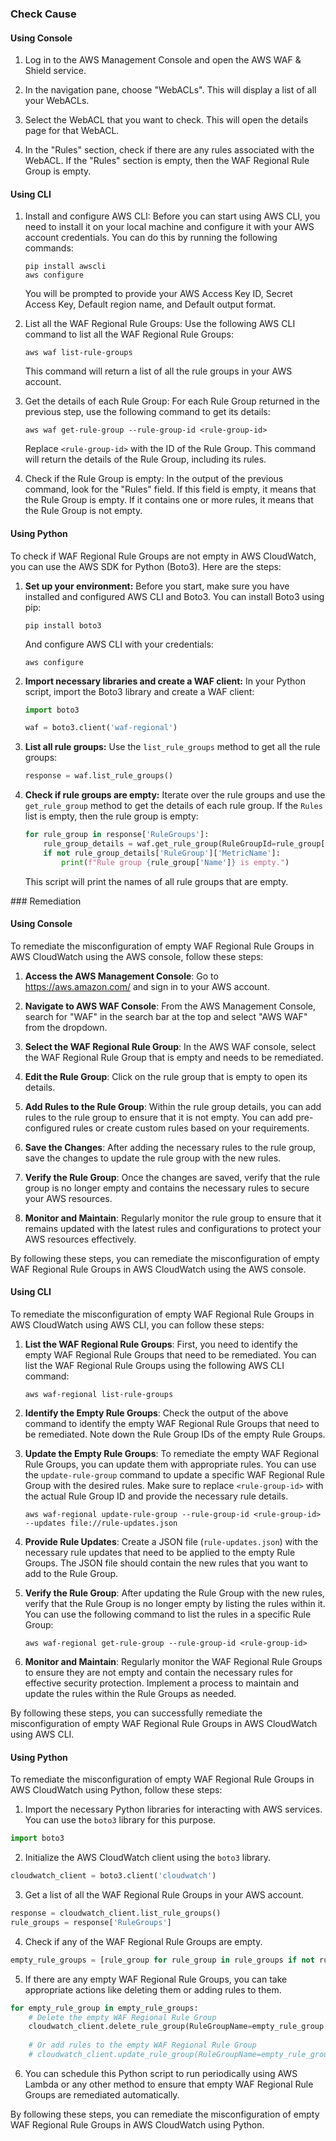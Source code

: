 

<Tabs><Tab title='Cause'>
### Check Cause

#### Using Console

1. Log in to the AWS Management Console and open the AWS WAF & Shield service.

2. In the navigation pane, choose "WebACLs". This will display a list of all your WebACLs.

3. Select the WebACL that you want to check. This will open the details page for that WebACL.

4. In the "Rules" section, check if there are any rules associated with the WebACL. If the "Rules" section is empty, then the WAF Regional Rule Group is empty.

#### Using CLI

1. Install and configure AWS CLI: Before you can start using AWS CLI, you need to install it on your local machine and configure it with your AWS account credentials. You can do this by running the following commands:

   ```
   pip install awscli
   aws configure
   ```

   You will be prompted to provide your AWS Access Key ID, Secret Access Key, Default region name, and Default output format.

2. List all the WAF Regional Rule Groups: Use the following AWS CLI command to list all the WAF Regional Rule Groups:

   ```
   aws waf list-rule-groups
   ```

   This command will return a list of all the rule groups in your AWS account.

3. Get the details of each Rule Group: For each Rule Group returned in the previous step, use the following command to get its details:

   ```
   aws waf get-rule-group --rule-group-id <rule-group-id>
   ```

   Replace `<rule-group-id>` with the ID of the Rule Group. This command will return the details of the Rule Group, including its rules.

4. Check if the Rule Group is empty: In the output of the previous command, look for the "Rules" field. If this field is empty, it means that the Rule Group is empty. If it contains one or more rules, it means that the Rule Group is not empty.

#### Using Python

To check if WAF Regional Rule Groups are not empty in AWS CloudWatch, you can use the AWS SDK for Python (Boto3). Here are the steps:

1. **Set up your environment:**
   Before you start, make sure you have installed and configured AWS CLI and Boto3. You can install Boto3 using pip:
   ```
   pip install boto3
   ```
   And configure AWS CLI with your credentials:
   ```
   aws configure
   ```

2. **Import necessary libraries and create a WAF client:**
   In your Python script, import the Boto3 library and create a WAF client:
   ```python
   import boto3

   waf = boto3.client('waf-regional')
   ```

3. **List all rule groups:**
   Use the `list_rule_groups` method to get all the rule groups:
   ```python
   response = waf.list_rule_groups()
   ```

4. **Check if rule groups are empty:**
   Iterate over the rule groups and use the `get_rule_group` method to get the details of each rule group. If the `Rules` list is empty, then the rule group is empty:
   ```python
   for rule_group in response['RuleGroups']:
       rule_group_details = waf.get_rule_group(RuleGroupId=rule_group['RuleGroupId'])
       if not rule_group_details['RuleGroup']['MetricName']:
           print(f"Rule group {rule_group['Name']} is empty.")
   ```
   This script will print the names of all rule groups that are empty.

</Tab>

<Tab title='Remediation'>
### Remediation

#### Using Console

To remediate the misconfiguration of empty WAF Regional Rule Groups in AWS CloudWatch using the AWS console, follow these steps:

1. **Access the AWS Management Console**: Go to https://aws.amazon.com/ and sign in to your AWS account.

2. **Navigate to AWS WAF Console**: From the AWS Management Console, search for "WAF" in the search bar at the top and select "AWS WAF" from the dropdown.

3. **Select the WAF Regional Rule Group**: In the AWS WAF console, select the WAF Regional Rule Group that is empty and needs to be remediated.

4. **Edit the Rule Group**: Click on the rule group that is empty to open its details.

5. **Add Rules to the Rule Group**: Within the rule group details, you can add rules to the rule group to ensure that it is not empty. You can add pre-configured rules or create custom rules based on your requirements.

6. **Save the Changes**: After adding the necessary rules to the rule group, save the changes to update the rule group with the new rules.

7. **Verify the Rule Group**: Once the changes are saved, verify that the rule group is no longer empty and contains the necessary rules to secure your AWS resources.

8. **Monitor and Maintain**: Regularly monitor the rule group to ensure that it remains updated with the latest rules and configurations to protect your AWS resources effectively.

By following these steps, you can remediate the misconfiguration of empty WAF Regional Rule Groups in AWS CloudWatch using the AWS console.

#### Using CLI

To remediate the misconfiguration of empty WAF Regional Rule Groups in AWS CloudWatch using AWS CLI, you can follow these steps:

1. **List the WAF Regional Rule Groups**: First, you need to identify the empty WAF Regional Rule Groups that need to be remediated. You can list the WAF Regional Rule Groups using the following AWS CLI command:
   ```
   aws waf-regional list-rule-groups
   ```

2. **Identify the Empty Rule Groups**: Check the output of the above command to identify the empty WAF Regional Rule Groups that need to be remediated. Note down the Rule Group IDs of the empty Rule Groups.

3. **Update the Empty Rule Groups**: To remediate the empty WAF Regional Rule Groups, you can update them with appropriate rules. You can use the `update-rule-group` command to update a specific WAF Regional Rule Group with the desired rules. Make sure to replace `<rule-group-id>` with the actual Rule Group ID and provide the necessary rule details.
   ```
   aws waf-regional update-rule-group --rule-group-id <rule-group-id> --updates file://rule-updates.json
   ```

4. **Provide Rule Updates**: Create a JSON file (`rule-updates.json`) with the necessary rule updates that need to be applied to the empty Rule Groups. The JSON file should contain the new rules that you want to add to the Rule Group.

5. **Verify the Rule Group**: After updating the Rule Group with the new rules, verify that the Rule Group is no longer empty by listing the rules within it. You can use the following command to list the rules in a specific Rule Group:
   ```
   aws waf-regional get-rule-group --rule-group-id <rule-group-id>
   ```

6. **Monitor and Maintain**: Regularly monitor the WAF Regional Rule Groups to ensure they are not empty and contain the necessary rules for effective security protection. Implement a process to maintain and update the rules within the Rule Groups as needed.

By following these steps, you can successfully remediate the misconfiguration of empty WAF Regional Rule Groups in AWS CloudWatch using AWS CLI.

#### Using Python

To remediate the misconfiguration of empty WAF Regional Rule Groups in AWS CloudWatch using Python, follow these steps:

1. Import the necessary Python libraries for interacting with AWS services. You can use the `boto3` library for this purpose.

```python
import boto3
```

2. Initialize the AWS CloudWatch client using the `boto3` library.

```python
cloudwatch_client = boto3.client('cloudwatch')
```

3. Get a list of all the WAF Regional Rule Groups in your AWS account.

```python
response = cloudwatch_client.list_rule_groups()
rule_groups = response['RuleGroups']
```

4. Check if any of the WAF Regional Rule Groups are empty.

```python
empty_rule_groups = [rule_group for rule_group in rule_groups if not rule_group['Rules']]
```

5. If there are any empty WAF Regional Rule Groups, you can take appropriate actions like deleting them or adding rules to them.

```python
for empty_rule_group in empty_rule_groups:
    # Delete the empty WAF Regional Rule Group
    cloudwatch_client.delete_rule_group(RuleGroupName=empty_rule_group['RuleGroupName'])
    
    # Or add rules to the empty WAF Regional Rule Group
    # cloudwatch_client.update_rule_group(RuleGroupName=empty_rule_group['RuleGroupName'], Rules=[...])
```

6. You can schedule this Python script to run periodically using AWS Lambda or any other method to ensure that empty WAF Regional Rule Groups are remediated automatically.

By following these steps, you can remediate the misconfiguration of empty WAF Regional Rule Groups in AWS CloudWatch using Python.


</Tab>
</Tabs>